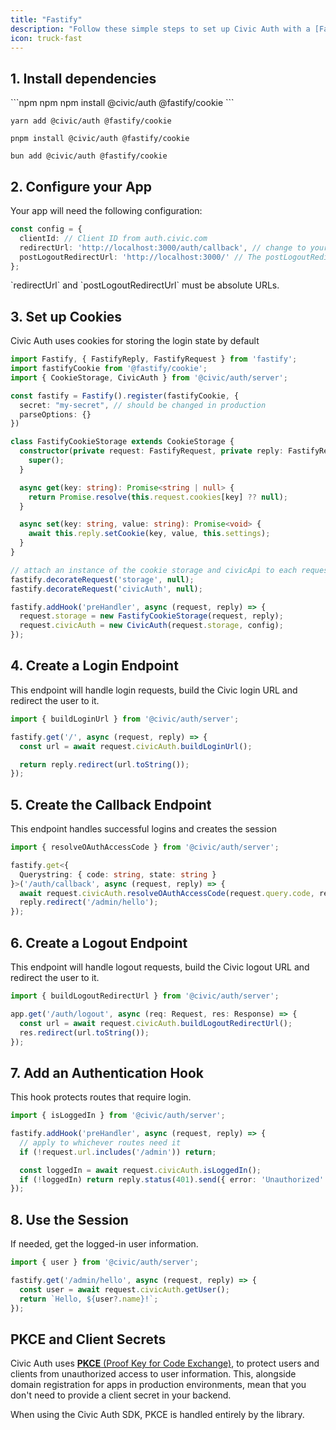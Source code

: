 ```yaml
---
title: "Fastify"
description: "Follow these simple steps to set up Civic Auth with a [Fastify](https://fastify.dev/) backend."
icon: truck-fast
---
```


## 1. Install dependencies

<CodeGroup>
  ```npm npm
  npm install @civic/auth @fastify/cookie
  ```

  ```yarn yarn
  yarn add @civic/auth @fastify/cookie
  ```

  ```pnpm pnpm
  pnpm install @civic/auth @fastify/cookie
  ```

  ```bun bun
  bun add @civic/auth @fastify/cookie
  ```
</CodeGroup>

## 2. Configure your App

Your app will need the following configuration:

```ts
const config = {
  clientId: // Client ID from auth.civic.com
  redirectUrl: 'http://localhost:3000/auth/callback', // change to your domain when deploying
  postLogoutRedirectUrl: 'http://localhost:3000/' // The postLogoutRedirectUrl is the URL where the user will be redirected after successfully logging out from Civic's auth server.
};
```

<Note>
`redirectUrl` and `postLogoutRedirectUrl` must be absolute URLs.
</Note>

## 3. Set up Cookies

Civic Auth uses cookies for storing the login state by default

```ts
import Fastify, { FastifyReply, FastifyRequest } from 'fastify';
import fastifyCookie from '@fastify/cookie';
import { CookieStorage, CivicAuth } from '@civic/auth/server';

const fastify = Fastify().register(fastifyCookie, {
  secret: "my-secret", // should be changed in production
  parseOptions: {}
})

class FastifyCookieStorage extends CookieStorage {
  constructor(private request: FastifyRequest, private reply: FastifyReply) {
    super();
  }

  async get(key: string): Promise<string | null> {
    return Promise.resolve(this.request.cookies[key] ?? null);
  }

  async set(key: string, value: string): Promise<void> {
    await this.reply.setCookie(key, value, this.settings);
  }
}

// attach an instance of the cookie storage and civicApi to each request
fastify.decorateRequest('storage', null);
fastify.decorateRequest('civicAuth', null);

fastify.addHook('preHandler', async (request, reply) => {
  request.storage = new FastifyCookieStorage(request, reply);
  request.civicAuth = new CivicAuth(request.storage, config);
});
```

## 4. Create a Login Endpoint

This endpoint will handle login requests, build the Civic login URL and redirect the user to it.

```ts
import { buildLoginUrl } from '@civic/auth/server';

fastify.get('/', async (request, reply) => {
  const url = await request.civicAuth.buildLoginUrl();

  return reply.redirect(url.toString());
});
```

## 5. Create the Callback Endpoint

This endpoint handles successful logins and creates the session

```ts
import { resolveOAuthAccessCode } from '@civic/auth/server';

fastify.get<{
  Querystring: { code: string, state: string }
}>('/auth/callback', async (request, reply) => {
  await request.civicAuth.resolveOAuthAccessCode(request.query.code, request.query.state);
  reply.redirect('/admin/hello');
});
```

## 6. Create a Logout Endpoint

This endpoint will handle logout requests, build the Civic logout URL and redirect the user to it.

```ts
import { buildLogoutRedirectUrl } from '@civic/auth/server';

app.get('/auth/logout', async (req: Request, res: Response) => {
  const url = await request.civicAuth.buildLogoutRedirectUrl();
  res.redirect(url.toString());
});
```

## 7. Add an Authentication Hook

This hook protects routes that require login.

```ts
import { isLoggedIn } from '@civic/auth/server';

fastify.addHook('preHandler', async (request, reply) => {
  // apply to whichever routes need it
  if (!request.url.includes('/admin')) return;

  const loggedIn = await request.civicAuth.isLoggedIn();
  if (!loggedIn) return reply.status(401).send({ error: 'Unauthorized' });
});
```

## 8. Use the Session

If needed, get the logged-in user information.

```ts
import { user } from '@civic/auth/server';

fastify.get('/admin/hello', async (request, reply) => {
  const user = await request.civicAuth.getUser();
  return `Hello, ${user?.name}!`;
});
```

## PKCE and Client Secrets

Civic Auth uses [**PKCE** (Proof Key for Code Exchange)](https://oauth.net/2/pkce/), to protect users and clients from unauthorized access to user information. This, alongside domain registration for apps in production environments, mean that you don't need to provide a client secret in your backend.

When using the Civic Auth SDK, PKCE is handled entirely by the library.
